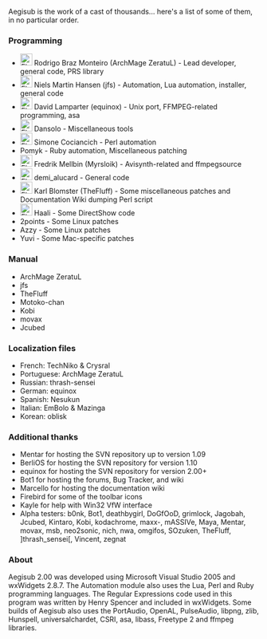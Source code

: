 Aegisub is the work of a cast of thousands... here's a list of some of them, in no particular order.

===Programming===
*[[Image:Flag_of_Brazil.gif|24px]] Rodrigo Braz Monteiro (ArchMage ZeratuL) - Lead developer, general code, PRS library
*[[Image:Flag_of_Denmark.gif|24px]] Niels Martin Hansen (jfs) - Automation, Lua automation, installer, general code
*[[Image:Flag_of_Germany.gif|24px]] David Lamparter (equinox) - Unix port, FFMPEG-related programming, asa
*[[Image:Flag_of_United-States.gif|24px]] Dansolo - Miscellaneous tools
*[[Image:Flag_of_Italy.gif|24px]] Simone Cociancich - Perl automation
*Pomyk - Ruby automation, Miscellaneous patching
*[[Image:Flag_of_Sweden.gif|24px]] Fredrik Mellbin (Myrsloik) - Avisynth-related and ffmpegsource
*[[Image:Flag_of_Brazil.gif|24px]] demi_alucard - General code
*[[Image:Flag_of_Sweden.gif|24px]] Karl Blomster (TheFluff) - Some miscellaneous patches and Documentation Wiki dumping Perl script
*[[Image:Flag_of_Russia.gif|24px]] Haali - Some DirectShow code
*2points - Some Linux patches
*Azzy - Some Linux patches
*Yuvi - Some Mac-specific patches

===Manual===
*ArchMage ZeratuL
*jfs
*TheFluff
*Motoko-chan
*Kobi
*movax
*Jcubed

===Localization files===
*French: TechNiko & Crysral
*Portuguese: ArchMage ZeratuL
*Russian: thrash-sensei
*German: equinox
*Spanish: Nesukun
*Italian: EmBolo & Mazinga
*Korean: oblisk

===Additional thanks===
*Mentar for hosting the SVN repository up to version 1.09
*BerliOS for hosting the SVN repository for version 1.10
*equinox for hosting the SVN repository for version 2.00+
*Bot1 for hosting the forums, Bug Tracker, and wiki
*Marcello for hosting the documentation wiki
*Firebird for some of the toolbar icons
*Kayle for help with Win32 VfW interface
*Alpha testers: b0nk, Bot1, deathbygirl, DoGfOoD, grimlock, Jagobah, Jcubed, Kintaro, Kobi, kodachrome, maxx-, mASSIVe, Maya, Mentar, movax, msb, neo2sonic, nich, nwa, omgifos, SOzuken, TheFluff, ]thrash_sensei[, Vincent, zegnat 

===About===
Aegisub 2.00 was developed using Microsoft Visual Studio 2005 and wxWidgets 2.8.7. The Automation module also uses the Lua, Perl and Ruby programming languages. The Regular Expressions code used in this program was written by Henry Spencer and included in wxWidgets. Some builds of Aegisub also uses the PortAudio, OpenAL, PulseAudio, libpng, zlib, Hunspell, universalchardet, CSRI, asa, libass, Freetype 2 and ffmpeg libraries.